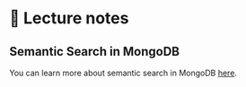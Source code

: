 # 📘 Lecture notes

## Semantic Search in MongoDB

You can learn more about semantic search in MongoDB [here](https://mongodb-developer.github.io/vector-search-lab/docs/key-concepts/vector-search#vector-search-in-mongodb).